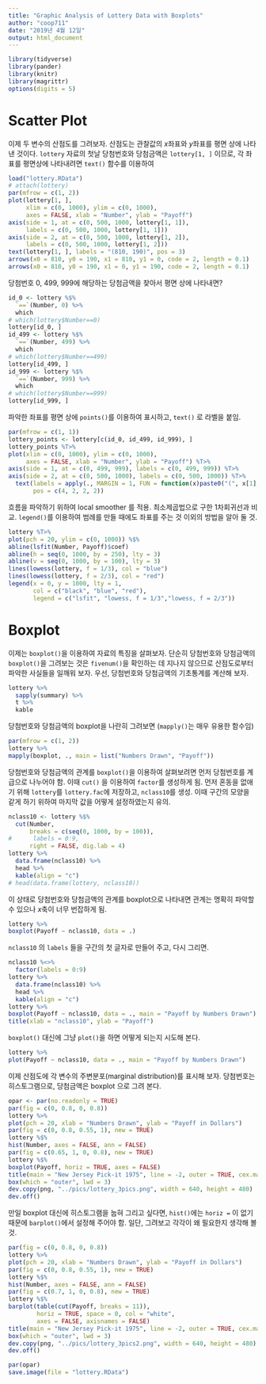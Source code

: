 ```yaml
---
title: "Graphic Analysis of Lottery Data with Boxplots"
author: "coop711"
date: "2019년 4월 12일"
output: html_document
---
```


```r
library(tidyverse)
library(pander)
library(knitr)
library(magrittr)
options(digits = 5)
```

# Scatter Plot

이제 두 변수의 산점도를 그려보자. 산점도는 관찰값의 $x$좌표와 $y$좌표를 평면 상에 나타낸 것이다. `lottery` 자료의 첫날 당첨번호와 당첨금액은 `lottery[1, ]` 이므로, 각 좌표를  평면상에 나타내려면 `text()` 함수를 
이용하여 

```r
load("lottery.RData")
# attach(lottery)
par(mfrow = c(1, 2))
plot(lottery[1, ], 
     xlim = c(0, 1000), ylim = c(0, 1000), 
     axes = FALSE, xlab = "Number", ylab = "Payoff")
axis(side = 1, at = c(0, 500, 1000, lottery[1, 1]), 
     labels = c(0, 500, 1000, lottery[1, 1]))
axis(side = 2, at = c(0, 500, 1000, lottery[1, 2]), 
     labels = c(0, 500, 1000, lottery[1, 2]))
text(lottery[1, ], labels = "(810, 190)", pos = 3)
arrows(x0 = 810, y0 = 190, x1 = 810, y1 = 0, code = 2, length = 0.1)
arrows(x0 = 810, y0 = 190, x1 = 0, y1 = 190, code = 2, length = 0.1)
```

당첨번호 0, 499, 999에 해당하는 당첨금액을 찾아서 평면 상에 나타내면?

```r
id_0 <- lottery %$%
  `==`(Number, 0) %>%
  which
# which(lottery$Number==0)
lottery[id_0, ]
id_499 <- lottery %$%
  `==`(Number, 499) %>%
  which
# which(lottery$Number==499)
lottery[id_499, ]
id_999 <- lottery %$%
  `==`(Number, 999) %>%
  which
# which(lottery$Number==999)
lottery[id_999, ]
```

파악한 좌표를 평면 상에 `points()`를 이용하여 표시하고, `text()` 로 라벨을 붙임.

```r
par(mfrow = c(1, 1))
lottery_points <- lottery[c(id_0, id_499, id_999), ] 
lottery_points %T>%
plot(xlim = c(0, 1000), ylim = c(0, 1000), 
     axes = FALSE, xlab = "Number", ylab = "Payoff") %T>%
axis(side = 1, at = c(0, 499, 999), labels = c(0, 499, 999)) %T>%
axis(side = 2, at = c(0, 500, 1000), labels = c(0, 500, 1000)) %T>%
  text(labels = apply(., MARGIN = 1, FUN = function(x)paste0("(", x[1], ", ", x[2], ")")),
       pos = c(4, 2, 2, 2))
```

흐름을 파악하기 위하여 local smoother 를 적용. 최소제곱법으로 구한 1차회귀선과 비교. `legend()`를 이용하여 범례를 만들 때에도 좌표를 주는 것 이외의 방법을 알아 둘 것.

```r
lottery %T>%
plot(pch = 20, ylim = c(0, 1000)) %$%
abline(lsfit(Number, Payoff)$coef) 
abline(h = seq(0, 1000, by = 250), lty = 3) 
abline(v = seq(0, 1000, by = 100), lty = 3)
lines(lowess(lottery, f = 1/3), col = "blue") 
lines(lowess(lottery, f = 2/3), col = "red")
legend(x = 0, y = 1000, lty = 1, 
       col = c("black", "blue", "red"), 
       legend = c("lsfit", "lowess, f = 1/3","lowess, f = 2/3"))
```

# Boxplot

이제는 `boxplot()`을 이용하여 자료의 특징을 살펴보자. 단순히 당첨번호와 당첨금액의 `boxplot()`을 그려보는 것은 `fivenum()`을 확인하는 데 지나지 않으므로 산점도로부터 파악한 사실들을 일깨워 보자. 우선, 당첨번호와 당첨금액의 기초통계를 계산해 보자. 

```r
lottery %>%
  sapply(summary) %>%
  t %>%
  kable
```

당첨번호와 당첨금액의 boxplot을 나란히 그려보면 (`mapply()`는 매우 유용한 함수임)

```r
par(mfrow = c(1, 2))
lottery %>%
mapply(boxplot, ., main = list("Numbers Drawn", "Payoff"))
```

당첨번호와 당첨금액의 관계를 `boxplot()`을 이용하여 살펴보려면 먼저 당첨번호를 계급으로 나누어야 함. 이때 `cut()` 을 이용하여 `factor`를 생성하게 됨. 먼저 혼동을 없애기 위해 `lottery`를 `lottery.fac`에 저장하고, `nclass10`를 생성. 이때 구간의 모양을 같게 하기 위하여 마지막 값을 어떻게 설정하였는지 유의. 

```r
nclass10 <- lottery %$%
  cut(Number, 
      breaks = c(seq(0, 1000, by = 100)), 
#      labels = 0:9,
      right = FALSE, dig.lab = 4)
lottery %>%
  data.frame(nclass10) %>%
  head %>%
  kable(align = "c")
# head(data.frame(lottery, nclass10))
```

이 상태로 당첨번호와 당첨금액의 관계를 boxplot으로 나타내면 관계는 명확히 파악할 수 있으나 $x$축이 너무 번잡하게 됨.

```r
lottery %>%
boxplot(Payoff ~ nclass10, data = .)
```

`nclass10` 의 `labels` 들을 구간의 첫 글자로 만들어 주고, 다시 그리면.

```r
nclass10 %<>% 
  factor(labels = 0:9)
lottery %>%
  data.frame(nclass10) %>%
  head %>%
  kable(align = "c")
lottery %>%
boxplot(Payoff ~ nclass10, data = ., main = "Payoff by Numbers Drawn")
title(xlab = "nclass10", ylab = "Payoff")
```

`boxplot()` 대신에 그냥 `plot()`을 하면 어떻게 되는지 시도해 본다. 

```r
lottery %>%
plot(Payoff ~ nclass10, data = ., main = "Payoff by Numbers Drawn")
```


이제 산점도에 각 변수의 주변분포(marginal distribution)를 표시해 보자. 당첨번호는 히스토그램으로, 당첨금액은 boxplot 으로 그려 본다. 

```r
opar <- par(no.readonly = TRUE)
par(fig = c(0, 0.8, 0, 0.8))
lottery %>%
plot(pch = 20, xlab = "Numbers Drawn", ylab = "Payoff in Dollars") 
par(fig = c(0, 0.8, 0.55, 1), new = TRUE)
lottery %$%
hist(Number, axes = FALSE, ann = FALSE) 
par(fig = c(0.65, 1, 0, 0.8), new = TRUE)
lottery %$%
boxplot(Payoff, horiz = TRUE, axes = FALSE)
title(main = "New Jersey Pick-it 1975", line = -2, outer = TRUE, cex.main = 1.5)
box(which = "outer", lwd = 3)
dev.copy(png, "../pics/lottery_3pics.png", width = 640, height = 480)
dev.off()
```

만일 boxplot 대신에 히스토그램을 눕혀 그리고 싶다면, `hist()`에는 `horiz =` 이 없기 때문에 `barplot()`에서 설정해 주어야 함. 일단, 그려보고 각각이 왜 필요한지 생각해 볼 것.

```r
par(fig = c(0, 0.8, 0, 0.8))
lottery %>%
plot(pch = 20, xlab = "Numbers Drawn", ylab = "Payoff in Dollars")
par(fig = c(0, 0.8, 0.55, 1), new = TRUE)
lottery %$%
hist(Number, axes = FALSE, ann = FALSE)
par(fig = c(0.7, 1, 0, 0.8), new = TRUE)
lottery %$%
barplot(table(cut(Payoff, breaks = 11)), 
        horiz = TRUE, space = 0, col = "white",  
        axes = FALSE, axisnames = FALSE)
title(main = "New Jersey Pick-it 1975", line = -2, outer = TRUE, cex.main = 1.5)
box(which = "outer", lwd = 3)
dev.copy(png, "../pics/lottery_3pics2.png", width = 640, height = 480)
dev.off()
```

```r
par(opar)
save.image(file = "lottery.RData")
```
